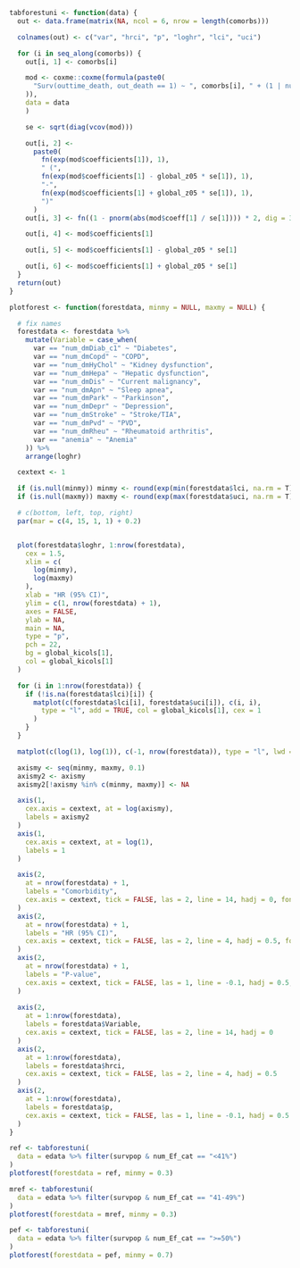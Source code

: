 ```r
tabforestuni <- function(data) {
  out <- data.frame(matrix(NA, ncol = 6, nrow = length(comorbs)))

  colnames(out) <- c("var", "hrci", "p", "loghr", "lci", "uci")

  for (i in seq_along(comorbs)) {
    out[i, 1] <- comorbs[i]

    mod <- coxme::coxme(formula(paste0(
      "Surv(outtime_death, out_death == 1) ~ ", comorbs[i], " + (1 | num_nation)"
    )),
    data = data
    )

    se <- sqrt(diag(vcov(mod)))

    out[i, 2] <-
      paste0(
        fn(exp(mod$coefficients[1]), 1),
        " (",
        fn(exp(mod$coefficients[1] - global_z05 * se[1]), 1),
        "-",
        fn(exp(mod$coefficients[1] + global_z05 * se[1]), 1),
        ")"
      )
    out[i, 3] <- fn((1 - pnorm(abs(mod$coeff[1] / se[1]))) * 2, dig = 3, p = TRUE)

    out[i, 4] <- mod$coefficients[1]

    out[i, 5] <- mod$coefficients[1] - global_z05 * se[1]

    out[i, 6] <- mod$coefficients[1] + global_z05 * se[1]
  }
  return(out)
}
```

```r
plotforest <- function(forestdata, minmy = NULL, maxmy = NULL) {

  # fix names
  forestdata <- forestdata %>%
    mutate(Variable = case_when(
      var == "num_dmDiab_c1" ~ "Diabetes",
      var == "num_dmCopd" ~ "COPD",
      var == "num_dmHyChol" ~ "Kidney dysfunction",
      var == "num_dmHepa" ~ "Hepatic dysfunction",
      var == "num_dmDis" ~ "Current malignancy",
      var == "num_dmApn" ~ "Sleep apnea",
      var == "num_dmPark" ~ "Parkinson",
      var == "num_dmDepr" ~ "Depression",
      var == "num_dmStroke" ~ "Stroke/TIA",
      var == "num_dmPvd" ~ "PVD",
      var == "num_dmRheu" ~ "Rheumatoid arthritis",
      var == "anemia" ~ "Anemia"
    )) %>%
    arrange(loghr)

  cextext <- 1

  if (is.null(minmy)) minmy <- round(exp(min(forestdata$lci, na.rm = T)), 1)
  if (is.null(maxmy)) maxmy <- round(exp(max(forestdata$uci, na.rm = T)), 1)

  # c(bottom, left, top, right)
  par(mar = c(4, 15, 1, 1) + 0.2)


  plot(forestdata$loghr, 1:nrow(forestdata),
    cex = 1.5,
    xlim = c(
      log(minmy),
      log(maxmy)
    ),
    xlab = "HR (95% CI)",
    ylim = c(1, nrow(forestdata) + 1),
    axes = FALSE,
    ylab = NA,
    main = NA,
    type = "p",
    pch = 22,
    bg = global_kicols[1],
    col = global_kicols[1]
  )

  for (i in 1:nrow(forestdata)) {
    if (!is.na(forestdata$lci)[i]) {
      matplot(c(forestdata$lci[i], forestdata$uci[i]), c(i, i),
        type = "l", add = TRUE, col = global_kicols[1], cex = 1
      )
    }
  }

  matplot(c(log(1), log(1)), c(-1, nrow(forestdata)), type = "l", lwd = 1, lty = 3, add = TRUE, col = 1)

  axismy <- seq(minmy, maxmy, 0.1)
  axismy2 <- axismy
  axismy2[!axismy %in% c(minmy, maxmy)] <- NA

  axis(1,
    cex.axis = cextext, at = log(axismy),
    labels = axismy2
  )
  axis(1,
    cex.axis = cextext, at = log(1),
    labels = 1
  )

  axis(2,
    at = nrow(forestdata) + 1,
    labels = "Comorbidity",
    cex.axis = cextext, tick = FALSE, las = 2, line = 14, hadj = 0, font = 2
  )
  axis(2,
    at = nrow(forestdata) + 1,
    labels = "HR (95% CI)",
    cex.axis = cextext, tick = FALSE, las = 2, line = 4, hadj = 0.5, font = 2
  )
  axis(2,
    at = nrow(forestdata) + 1,
    labels = "P-value",
    cex.axis = cextext, tick = FALSE, las = 1, line = -0.1, hadj = 0.5, font = 2
  )
  
  axis(2,
    at = 1:nrow(forestdata),
    labels = forestdata$Variable,
    cex.axis = cextext, tick = FALSE, las = 2, line = 14, hadj = 0
  )
  axis(2,
    at = 1:nrow(forestdata),
    labels = forestdata$hrci,
    cex.axis = cextext, tick = FALSE, las = 2, line = 4, hadj = 0.5
  )
  axis(2,
    at = 1:nrow(forestdata),
    labels = forestdata$p,
    cex.axis = cextext, tick = FALSE, las = 1, line = -0.1, hadj = 0.5
  )
}
```

```r
ref <- tabforestuni(
  data = edata %>% filter(survpop & num_Ef_cat == "<41%")
)
plotforest(forestdata = ref, minmy = 0.3)
```

```r
mref <- tabforestuni(
  data = edata %>% filter(survpop & num_Ef_cat == "41-49%")
)
plotforest(forestdata = mref, minmy = 0.3)
```

```r
pef <- tabforestuni(
  data = edata %>% filter(survpop & num_Ef_cat == ">=50%")
)
plotforest(forestdata = pef, minmy = 0.7)
```
